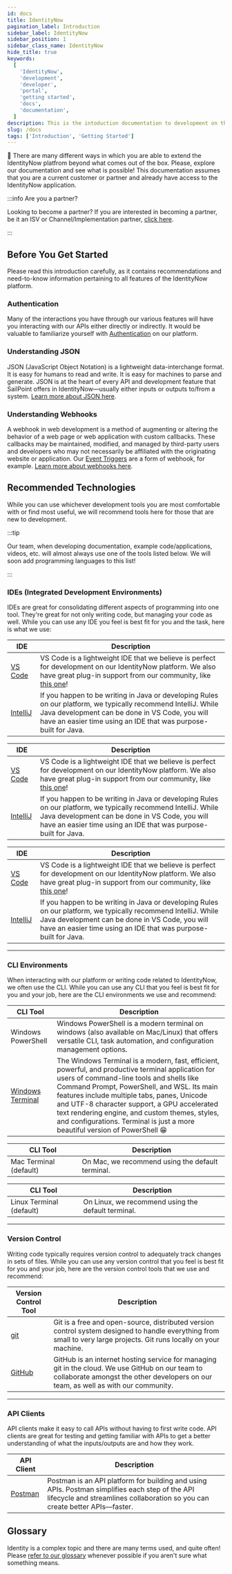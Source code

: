 ```yaml
---
id: docs
title: IdentityNow
pagination_label: Introduction
sidebar_label: IdentityNow
sidebar_position: 1
sidebar_class_name: IdentityNow
hide_title: true
keywords:
  [
    'IdentityNow',
    'development',
    'developer',
    'portal',
    'getting started',
    'docs',
    'documentation',
  ]
description: This is the intoduction documentation to development on the IdentityNow platform.
slug: /docs
tags: ['Introduction', 'Getting Started']
---
```



🧭 There are many different ways in which you are able to extend the IdentityNow platfrom beyond what comes out of the box. Please, explore our documentation and see what is possible! This documentation assumes that you are a current customer or partner and already have access to the IdentityNow application.

:::info Are you a partner?

Looking to become a partner? If you are interested in becoming a partner, be it an ISV or Channel/Implementation partner, [click here](https://www.sailpoint.com/partners/become-partner/).

:::

## Before You Get Started

Please read this introduction carefully, as it contains recommendations and need-to-know information pertaining to all features of the IdentityNow platform.

### Authentication

Many of the interactions you have through our various features will have you interacting with our APIs either directly or indirectly. It would be valuable to familiarize yourself with [Authentication](../../api/authentication.md) on our platform.

### Understanding JSON

JSON (JavaScript Object Notation) is a lightweight data-interchange format. It is easy for humans to read and write. It is easy for machines to parse and generate. JSON is at the heart of every API and development feature that SailPoint offers in IdentityNow—usually either inputs or outputs to/from a system. [Learn more about JSON here](https://www.w3schools.com/js/js_json_intro.asp).

### Understanding Webhooks

A webhook in web development is a method of augmenting or altering the behavior of a web page or web application with custom callbacks. These callbacks may be maintained, modified, and managed by third-party users and developers who may not necessarily be affiliated with the originating website or application. Our [Event Triggers](docs/event-triggers) are a form of webhook, for example. [Learn more about webhooks here](https://zapier.com/blog/what-are-webhooks/).

## Recommended Technologies

While you can use whichever development tools you are most comfortable with or find most useful, we will recommend tools here for those that are new to development.

:::tip

Our team, when developing documentation, example code/applications, videos, etc. will almost always use one of the tools listed below. We will soon add programming languages to this list!

:::

### IDEs (Integrated Development Environments)

IDEs are great for consolidating different aspects of programming into one tool. They're great for not only writing code, but managing your code as well. While you can use any IDE you feel is best fit for you and the task, here is what we use:

<Tabs groupId="operating-systems">
  <TabItem value="win" label="Windows">

| IDE | Description |
| --- | --- |
| [VS Code](https://code.visualstudio.com/) | VS Code is a lightweight IDE that we believe is perfect for development on our IdentityNow platform. We also have great plug-in support from our community, like [this one](https://marketplace.visualstudio.com/items?itemName=yannick-beot-sp.vscode-sailpoint-identitynow)! |
| [IntelliJ](https://www.jetbrains.com/idea/) | If you happen to be writing in Java or developing Rules on our platform, we typically recommend IntelliJ. While Java development can be done in VS Code, you will have an easier time using an IDE that was purpose-built for Java. |

  </TabItem>
  <TabItem value="mac" label="Mac">

| IDE | Description |
| --- | --- |
| [VS Code](https://code.visualstudio.com/) | VS Code is a lightweight IDE that we believe is perfect for development on our IdentityNow platform. We also have great plug-in support from our community, like [this one](https://marketplace.visualstudio.com/items?itemName=yannick-beot-sp.vscode-sailpoint-identitynow)! |
| [IntelliJ](https://www.jetbrains.com/idea/) | If you happen to be writing in Java or developing Rules on our platform, we typically recommend IntelliJ. While Java development can be done in VS Code, you will have an easier time using an IDE that was purpose-built for Java. |

  </TabItem>
  <TabItem value="linux" label="Linux">

| IDE | Description |
| --- | --- |
| [VS Code](https://code.visualstudio.com/) | VS Code is a lightweight IDE that we believe is perfect for development on our IdentityNow platform. We also have great plug-in support from our community, like [this one](https://marketplace.visualstudio.com/items?itemName=yannick-beot-sp.vscode-sailpoint-identitynow)! |
| [IntelliJ](https://www.jetbrains.com/idea/) | If you happen to be writing in Java or developing Rules on our platform, we typically recommend IntelliJ. While Java development can be done in VS Code, you will have an easier time using an IDE that was purpose-built for Java. |

  </TabItem>
</Tabs>

---

### CLI Environments

When interacting with our platform or writing code related to IdentityNow, we often use the CLI. While you can use any CLI that you feel is best fit for you and your job, here are the CLI environments we use and recommend:

<Tabs groupId="operating-systems">
  <TabItem value="win" label="Windows">

| CLI Tool | Description |
| --- | --- |
| Windows PowerShell | Windows PowerShell is a modern terminal on windows (also available on Mac/Linux) that offers versatile CLI, task automation, and configuration management options. |
| [Windows Terminal](https://apps.microsoft.com/store/detail/windows-terminal/9N0DX20HK701?hl=en-us&gl=us) | The Windows Terminal is a modern, fast, efficient, powerful, and productive terminal application for users of command-line tools and shells like Command Prompt, PowerShell, and WSL. Its main features include multiple tabs, panes, Unicode and UTF-8 character support, a GPU accelerated text rendering engine, and custom themes, styles, and configurations. Terminal is just a more beautiful version of PowerShell 😁 |

  </TabItem>
  <TabItem value="mac" label="Mac">

| CLI Tool               | Description                                      |
| ---------------------- | ------------------------------------------------ |
| Mac Terminal (default) | On Mac, we recommend using the default terminal. |

  </TabItem>
  <TabItem value="linux" label="Linux">

| CLI Tool | Description |
| --- | --- |
| Linux Terminal (default) | On Linux, we recommend using the default terminal. |

  </TabItem>
</Tabs>

---

### Version Control

Writing code typically requires version control to adequately track changes in sets of files. While you can use any version control that you feel is best fit for you and your job, here are the version control tools that we use and recommend:

| Version Control Tool | Description |
| --- | --- |
| [git](https://git-scm.com/) | Git is a free and open-source, distributed version control system designed to handle everything from small to very large projects. Git runs locally on your machine. |
| [GitHub](https://github.com) | GitHub is an internet hosting service for managing git in the cloud. We use GitHub on our team to collaborate amongst the other developers on our team, as well as with our community. |

---

### API Clients

API clients make it easy to call APIs without having to first write code. API clients are great for testing and getting familiar with APIs to get a better understanding of what the inputs/outputs are and how they work.

| API Client | Description |
| --- | --- |
| [Postman](https://www.postman.com/downloads/) | Postman is an API platform for building and using APIs. Postman simplifies each step of the API lifecycle and streamlines collaboration so you can create better APIs—faster. |

## Glossary

Identity is a complex topic and there are many terms used, and quite often! Please [refer to our glossary](https://documentation.sailpoint.com/saas/help/common/glossary.html) whenever possible if you aren't sure what something means.
